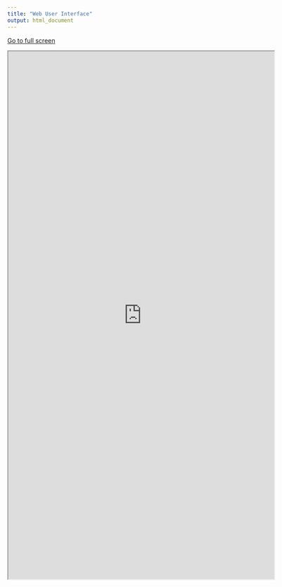 ```yaml
---
title: "Web User Interface"
output: html_document
---
```


[Go to full screen](http://apps.datarus.eu/comparegroups/)

<iframe src="http://apps.datarus.eu/comparegroups/" width="120%" height="1200px"></iframe>
